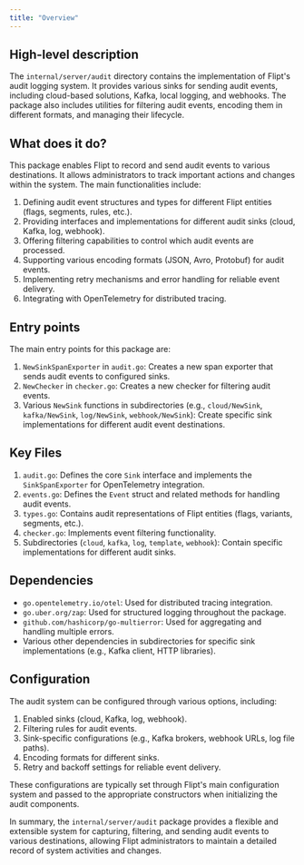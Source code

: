 ```yaml
---
title: "Overview"
---
```


## High-level description
The `internal/server/audit` directory contains the implementation of Flipt's audit logging system. It provides various sinks for sending audit events, including cloud-based solutions, Kafka, local logging, and webhooks. The package also includes utilities for filtering audit events, encoding them in different formats, and managing their lifecycle.

## What does it do?
This package enables Flipt to record and send audit events to various destinations. It allows administrators to track important actions and changes within the system. The main functionalities include:

1. Defining audit event structures and types for different Flipt entities (flags, segments, rules, etc.).
2. Providing interfaces and implementations for different audit sinks (cloud, Kafka, log, webhook).
3. Offering filtering capabilities to control which audit events are processed.
4. Supporting various encoding formats (JSON, Avro, Protobuf) for audit events.
5. Implementing retry mechanisms and error handling for reliable event delivery.
6. Integrating with OpenTelemetry for distributed tracing.

## Entry points
The main entry points for this package are:

1. `NewSinkSpanExporter` in `audit.go`: Creates a new span exporter that sends audit events to configured sinks.
2. `NewChecker` in `checker.go`: Creates a new checker for filtering audit events.
3. Various `NewSink` functions in subdirectories (e.g., `cloud/NewSink`, `kafka/NewSink`, `log/NewSink`, `webhook/NewSink`): Create specific sink implementations for different audit event destinations.

## Key Files
1. `audit.go`: Defines the core `Sink` interface and implements the `SinkSpanExporter` for OpenTelemetry integration.
2. `events.go`: Defines the `Event` struct and related methods for handling audit events.
3. `types.go`: Contains audit representations of Flipt entities (flags, variants, segments, etc.).
4. `checker.go`: Implements event filtering functionality.
5. Subdirectories (`cloud`, `kafka`, `log`, `template`, `webhook`): Contain specific implementations for different audit sinks.

## Dependencies
- `go.opentelemetry.io/otel`: Used for distributed tracing integration.
- `go.uber.org/zap`: Used for structured logging throughout the package.
- `github.com/hashicorp/go-multierror`: Used for aggregating and handling multiple errors.
- Various other dependencies in subdirectories for specific sink implementations (e.g., Kafka client, HTTP libraries).

## Configuration
The audit system can be configured through various options, including:

1. Enabled sinks (cloud, Kafka, log, webhook).
2. Filtering rules for audit events.
3. Sink-specific configurations (e.g., Kafka brokers, webhook URLs, log file paths).
4. Encoding formats for different sinks.
5. Retry and backoff settings for reliable event delivery.

These configurations are typically set through Flipt's main configuration system and passed to the appropriate constructors when initializing the audit components.

In summary, the `internal/server/audit` package provides a flexible and extensible system for capturing, filtering, and sending audit events to various destinations, allowing Flipt administrators to maintain a detailed record of system activities and changes.